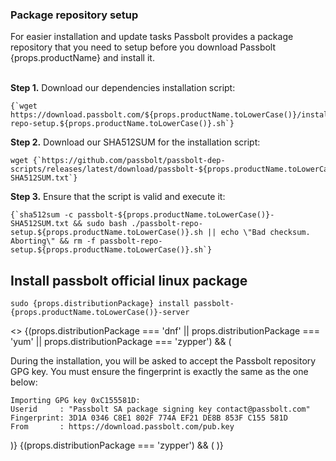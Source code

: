
<h3>Package repository setup</h3>

<div>
    For easier installation and update tasks Passbolt provides a package repository that you need to setup
    before you download Passbolt {props.productName} and install it.
</div>

<br />

**Step 1.** Download our dependencies installation script:

<pre className="prism-code language-bash">
<code>{`wget https://download.passbolt.com/${props.productName.toLowerCase()}/installer/passbolt-repo-setup.${props.productName.toLowerCase()}.sh`}</code>
</pre>

**Step 2.** Download our SHA512SUM for the installation script:

<pre className="prism-code language-bash">
<code>wget {`https://github.com/passbolt/passbolt-dep-scripts/releases/latest/download/passbolt-${props.productName.toLowerCase()}-SHA512SUM.txt`}</code>
</pre>

**Step 3.** Ensure that the script is valid and execute it:

<pre className="prism-code language-bash">
<code>{`sha512sum -c passbolt-${props.productName.toLowerCase()}-SHA512SUM.txt && sudo bash ./passbolt-repo-setup.${props.productName.toLowerCase()}.sh || echo \"Bad checksum. Aborting\" && rm -f passbolt-repo-setup.${props.productName.toLowerCase()}.sh`}</code>
</pre>

## Install passbolt official linux package
<pre className="prism-code language-bash">
<code>sudo {props.distributionPackage} install passbolt-{props.productName.toLowerCase()}-server</code>
</pre>


<>
    {(props.distributionPackage === 'dnf' || props.distributionPackage === 'yum' || props.distributionPackage === 'zypper') && (
<div>
    During the installation, you will be asked to accept the Passbolt repository GPG key. You must ensure the fingerprint is exactly the same as the one below:


    Importing GPG key 0xC155581D:
    Userid     : "Passbolt SA package signing key contact@passbolt.com"
    Fingerprint: 3D1A 0346 C8E1 802F 774A EF21 DE8B 853F C155 581D
    From       : https://download.passbolt.com/pub.key

</div>
)}
    {(props.distributionPackage === 'zypper') && (
        <OpenSUSEGPGKey />
    )}
</>